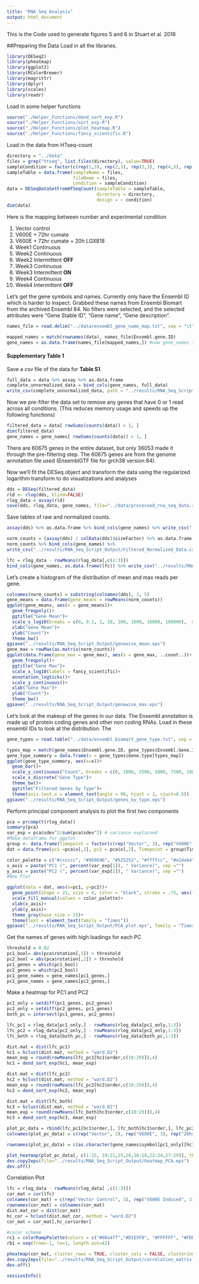 ```yaml
---
title: "RNA Seq Analysis"
output: html_document
---
```


This is the Code used to generate figures 5 and 6 in Stuart et al. 2018

##Preparing the Data
Load in all the libraries.
```r
library(DESeq2)
library(pheatmap)
library(ggplot2)
library(RColorBrewer)
library(magrittr)
library(dplyr)
library(scales)
library(readr)
```

Load in some helper functions
```r
source("./Helper_Functions/dend_sort_exp.R")
source("./Helper_Functions/sort_exp.R")
source("./Helper_Functions/plot_heatmap.R")
source("./Helper_Functions/fancy_scientific.R")
```

Load in the data from HTseq-count
```r
directory = "../data"
files = grep("htseq", list.files(directory), value=TRUE)
sampleCondition = factor(c(rep(1,3), rep(2,3), rep(3,3), rep(4,3), rep(5,3), rep(6,3), rep(7,3), rep(8,3), rep(9,2), rep(10,3)))
sampleTable = data.frame(sampleName = files,
                         fileName = files,
                         condition = sampleCondition)
data = DESeqDataSetFromHTSeqCount(sampleTable = sampleTable,
                                  directory = directory,
                                  design = ~ condition)
dim(data)
```

Here is the mapping between number and experimental condition

1. Vector control
2. V600E + 72hr cumate
3. V600E + 72hr cumate + 20h LGX818
4. Week1 Continuous
5. Week2 Continuous
6. Week2 Intermittent **OFF**
7. Week3 Continuous
8. Week3 Intermittent **ON**
9. Week4 Continuous
10. Week4 Intermittent **OFF**


Let's get the gene symbols and names. Currently only have the Ensembl ID which is harder to inspect. Grabbed these names from Ensembl Biomart from the archived Ensembl 84. No filters were selected, and the selected attributes were "Gene Stable ID", "Gene name", "Gene description".
```r
names_file = read.delim("../data/ensembl_gene_name_map.txt", sep = "\t",  quote = "", stringsAsFactors = FALSE)

mapped_names = match(rownames(data), names_file$Ensembl.gene.ID)
gene_names = as.data.frame(names_file[mapped_names,]) #now gene_names is in the same order as the rows of dds
```

#### Supplementary Table 1
Save a csv file of the data for **Table S1**.
```r
full_data = data %>% assay %>% as.data.frame
complete_unnormalized_data = bind_cols(gene_names, full_data)
write_csv(complete_unnormalized_data, path = "../results/RNA_Seq_Script_Output/Supplementary_Table_1.csv")
```

Now we pre-filter the data set to remove any genes that have 0 or 1 read across all conditions. (This reduces memory usage and speeds up the following functions) 

```r
filtered_data = data[ rowSums(counts(data)) > 1, ]
dim(filtered_data)
gene_names = gene_names[ rowSums(counts(data)) > 1, ]
```

There are 60675 genes in the entire dataset, but only 36053 made it through the pre-filtering step. The 60675 genes are from the genome annotation file used (EnsemblGTF file for grch38 version 84).

Now we'll fit the DESeq object and transform the data using the regularized logarithm transform to do visualizations and analyses
```r
dds = DESeq(filtered_data)
rld <- rlog(dds, blind=FALSE)
rlog_data = assay(rld)
save(dds, rlog_data, gene_names, file="../data/processed_rna_seq_data.rda")
```

Save tables of raw and normalized counts.
```r
assay(dds) %>% as.data.frame %>% bind_cols(gene_names) %>% write_csv("../results/RNA_Seq_Script_Output/Filtered_Unnormalized_Data.csv")

norm_counts = (assay(dds) / colData(dds)$sizeFactor) %>% as.data.frame
norm_counts %>% bind_cols(gene_names) %>%
write_csv("../results/RNA_Seq_Script_Output/Filtered_Normalized_Data.csv")

lfc = rlog_data - rowMeans(rlog_data[,c(1:3)])
bind_cols(gene_names, as.data.frame(lfc)) %>% write_csv("../results/RNA_SEQ_Script_Output/Supplementary_Table_2.csv")
```

Let's create a histogram of the distribution of mean and max reads per gene.
```r
colnames(norm_counts) = substring(colnames(dds), 3, 5)
gene_means = data.frame(gene_means = rowMeans(norm_counts))
ggplot(gene_means, aes(x = gene_means))+
  geom_freqpoly()+
  ggtitle("Gene Mean")+
  scale_x_log10(breaks = c(0, 0.1, 1, 10, 100, 1000, 10000, 100000),  minor_breaks =c(seq(.2, .9, .1),2:9, seq(20,90,10), seq(200,900,100), seq(2000,9000,1000), seq(20000, 90000, 10000), seq(200000, 900000, 100000)))+
  xlab("Gene Mean")+
  ylab("Count")+
  theme_bw()
ggsave("../results/RNA_Seq_Script_Output/genewise_mean.eps")
gene_max = rowMax(as.matrix(norm_counts))
ggplot(data.frame(gene_max = gene_max), aes(x = gene_max, ..count..))+
  geom_freqpoly()+
  ggtitle("Gene Max")+
  scale_x_log10(labels = fancy_scientific)+
  annotation_logticks()+
  scale_y_continuous()+
  xlab("Gene Max")+
  ylab("Count")+
  theme_bw()
ggsave("../results/RNA_Seq_Script_Output/genewise_max.eps")
```

Let's look at the makeup of the genes in our data. The Ensembl annotation is made up of protein coding genes and other non coding RNAs. Load in these ensembl IDs to look at the distribution. The 
```r
gene_types = read.table("../data/ensembl_biomart_gene_type.txt", sep = "\t", header = TRUE, stringsAsFactors = FALSE)

types_map = match(gene_names$Ensembl.gene.ID, gene_types$Ensembl.Gene.ID)
gene_type_summary = data.frame(x = gene_types$Gene.type[types_map])
ggplot(gene_type_summary, aes(x=x))+
  geom_bar()+
  scale_y_continuous("Count", breaks = c(0, 1000, 2500, 5000, 7500, 10000, 12500, 15000,17500), minor_breaks = NULL)+
  scale_x_discrete("Gene Type")+
  theme_bw()+
  ggtitle("Filtered Genes by Type")+
  theme(axis.text.x = element_text(angle = 90, hjust = 1, vjust=0.5))
ggsave("../results/RNA_Seq_Script_Output/genes_by_type.eps")
```


Perform principal component analysis to plot the first two components
```r
pca = prcomp(t(rlog_data))
summary(pca)
var_exp = pca$sdev^2/sum(pca$sdev^2) # variance explained
#Make dataframe for ggplot
group <- data.frame(Timepoint = factor(c(rep("Vector", 3), rep("V600E", 3), rep("20hr Drug", 3), rep("Week 1 CONT", 3), rep("Week 2 CONT", 3), rep("Week 2 INT (OFF)", 3), rep("Week 3 CONT", 3), rep("Week 3 INT (ON)", 3), rep("Week 4 CONT", 2), rep("Week 4 INT (OFF)", 3)), levels = c("Vector", "V600E", "20hr Drug", "Week 1 CONT", "Week 2 CONT", "Week 3 CONT", "Week 4 CONT","Week 2 INT (OFF)",  "Week 3 INT (ON)", "Week 4 INT (OFF)")))
dat = data.frame(pc1 =pca$x[,1], pc2 = pca$x[,2], Timepoint = group$Timepoint, names = substr(colnames(rld),1,5))

color_palette = c("#cccccc", "#969696", "#525252", "#ffffcc", "#a1dab4", "#41b6c4", "#225ea8", "#fecc5c",  "#fd8d3c", "#e31a1c")
x_axis = paste("PC1 (", percent(var_exp[1]), " Variance)", sep ="")
y_axis = paste("PC2 (", percent(var_exp[2]), " Variance)", sep ="")
#Now Plot

ggplot(data = dat, aes(x=pc1, y=pc2))+
  geom_point(shape = 21, size = 4, color = "black", stroke = .75, aes(fill = Timepoint))+
  scale_fill_manual(values = color_palette)+
  xlab(x_axis)+
  ylab(y_axis)+
  theme_gray(base_size = 15)+
  theme(text = element_text(family = "Times"))
ggsave("../results/RNA_Seq_Script_Output/PCA_plot.eps", family = "Times")
```

Get the names of genes with high loadings for each PC
```r
threshold = 0.02
pc1_bool= abs(pca$rotation[,1]) > threshold
pc2_bool = abs(pca$rotation[,2]) > threshold
pc1_genes = which(pc1_bool)
pc2_genes = which(pc2_bool)
pc1_gene_names = gene_names[pc1_genes,]
pc2_gene_names = gene_names[pc2_genes,]
```

Make a heatmap for PC1 and PC2
```r
pc1_only = setdiff(pc1_genes, pc2_genes)
pc2_only = setdiff(pc2_genes, pc1_genes)
both_pc = intersect(pc1_genes, pc2_genes)

lfc_pc1 = rlog_data[pc1_only,] - rowMeans(rlog_data[pc1_only,1:3])
lfc_pc2 = rlog_data[pc2_only,] - rowMeans(rlog_data[pc2_only,1:3])
lfc_both = rlog_data[both_pc,] - rowMeans(rlog_data[both_pc,1:3])

dist.mat = dist(lfc_pc1)
hc1 = hclust(dist.mat, method = "ward.D2")
mean_exp = round(rowMeans(lfc_pc1[hc1$order,c(10:29)]),4)
hc1 = dend_sort_exp(hc1, mean_exp)

dist.mat = dist(lfc_pc2)
hc2 = hclust(dist.mat, method = "ward.D2")
mean_exp = round(rowMeans(lfc_pc2[hc2$order,c(10:29)]),4)
hc2 = dend_sort_exp(hc2, mean_exp)

dist.mat = dist(lfc_both)
hc3 = hclust(dist.mat, method = "ward.D2")
mean_exp = round(rowMeans(lfc_both[hc3$order,c(10:29)]),4)
hc3 = dend_sort_exp(hc3, mean_exp)

plot_pc_data = rbind(lfc_pc1[hc1$order,], lfc_both[hc3$order,], lfc_pc2[hc2$order,])
colnames(plot_pc_data) = c(rep("Vector", 3), rep("V600E", 3), rep("20hr Drug", 3), rep("Week 1 CONT", 3), rep("Week 2 CONT", 3), rep("Week 2 INT (OFF)", 3), rep("Week 3 CONT", 3), rep("Week 3 INT (ON)", 3), rep("Week 4 CONT", 2), rep("Week 4 INT (OFF)", 3))

rownames(plot_pc_data) = c(as.character(gene_names$symbol[pc1_only][hc1$order]), as.character(gene_names$symbol[both_pc][hc3$order]), as.character(gene_names$symbol[pc2_only][hc2$order]))

plot_heatmap(plot_pc_data[, c(1:15, 19:21,25,26,16:18,22:24,27:29)], thresh = 0.97, cluster_rows = FALSE, cluster_cols = FALSE, gaps_row = c(length(pc1_only), length(pc1_only)+length(both_pc)), gaps_col = c(9,20), show_rownames = FALSE, legend_breaks = c(10, 5, 0.97, -0.97, -4, -8))
dev.copy2eps(file="../results/RNA_Seq_Script_Output/heatmap_PCA.eps")
dev.off()
```

Correlation Plot
```r
lfc = rlog_data - rowMeans(rlog_data[ ,c(1:3)])
cor_mat = cor(lfc)
colnames(cor_mat) = c(rep("Vector Control", 3), rep("V600E Induced", 3), rep("20hr Drug", 3), rep("Week 1", 3), rep("Week 2 CONT",3), rep("Week 2 INT-OFF", 3), rep("Week 3 CONT", 3), rep("Week 3 INT-ON", 3), rep("Week 4 CONT", 2), rep("Week 4 INT-OFF", 3))
rownames(cor_mat) = colnames(cor_mat)
dist.mat_cor = dist(cor_mat)
hc_cor = hclust(dist.mat_cor, method = "ward.D2")
cor_mat = cor_mat[,hc_cor$order]

#color scheme
rc1 = colorRampPalette(colors = c("#00a4ff","#D1E5F0", "#FFFFFF", "#FDDBC7","#ff0000"), space = "Lab")(41)
rb1 = seq(from=-1, to=1, length.out=42)

pheatmap(cor_mat, cluster_rows = TRUE, cluster_cols = FALSE, clustering_method = "ward.D2", color=rc1, breaks=rb1,scale="none", border_color = NA, cellwidth = 9, cellheight = 9, show_colnames = FALSE)
dev.copy2eps(file="../results/RNA_Seq_Script_Output/correlation_matrix.eps")
dev.off()

```

```r
sessionInfo()
```
